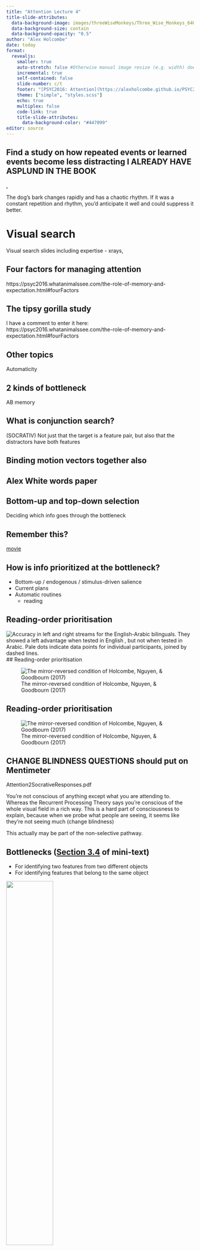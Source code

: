 ```yaml
---
title: "Attention Lecture 4"
title-slide-attributes:
  data-background-image: images/threeWiseMonkeys/Three_Wise_Monkeys_640px.jpeg
  data-background-size: contain
  data-background-opacity: "0.5"
author: "Alex Holcombe"
date: today
format: 
  revealjs:
    smaller: true
    auto-stretch: false #Otherwise manual image resize (e.g. width) doesn't work!
    incremental: true
    self-contained: false
    slide-number: c/t
    footer: "[PSYC2016: Attention](https://alexholcombe.github.io/PSYC2016lectures)"
    theme: ["simple", "styles.scss"]
    echo: true
    multiplex: false
    code-link: true
    title-slide-attributes:
      data-background-color: "#447099"
editor: source
---
```


<!--sometimes have to turn multiplex false to load speaker notes -->

<!--As for the format of the quizzes, we can’t sit all people in the Monday class, so I give the quiz question at the end and will explain it first thing on tuesday.  The quiz question is open until 3pm Tuesday.  For the Tuesday and Thursday class, the quiz opens at the start, but I explain it after it closes at 3:50pm. I have found setting an alarm on my phone for 3:50 (or a bit later) works well to ensure that I get to it before running out of time.-->




## Find a study on how repeated events or learned events become less distracting I ALREADY HAVE ASPLUND IN THE BOOK

[.](https://www.youtube.com/embed/sXjoGtuAkNU?si=84n6LvMVW98ykm8y&start=29)

The dog's bark changes rapidly and has a chaotic rhythm. If it was a constant repetition and rhythm, you'd anticipate it well and could suppress it better.

# Visual search

Visual search slides including expertise - xrays,

## Four factors for managing attention

https://psyc2016.whatanimalssee.com/the-role-of-memory-and-expectation.html#fourFactors

## The tipsy gorilla study

I have a comment to enter it here: https://psyc2016.whatanimalssee.com/the-role-of-memory-and-expectation.html#fourFactors

## Other topics

Automaticity




## 2 kinds of bottleneck

AB memory

## What is conjunction search?

(SOCRATIV)
Not just that the target is a feature pair, but also that the distractors have both features


## Binding motion vectors together also

## Alex White words paper

## Bottom-up and top-down selection

Deciding which info goes through the bottleneck

## Remember this?

[movie](images/2targets4timesFaster.mov)

<!-- {{< video images/2targets4timesFaster.mov >}} -->

## How is info prioritized at the bottleneck?

-   Bottom-up / endogenous / stimulus-driven salience
-   Current plans
-   Automatic routines
    -   reading

## Reading-order prioritisation

![Accuracy in left and right streams for the English-Arabic bilinguals. They showed a left advantage when tested in English , but not when tested in Arabic. Pale dots indicate data points for individual participants, joined by dashed lines.](images/HolcombeGoodbourn/RansleyEnglishArabic.png) \## Reading-order prioritisation

![The mirror-reversed condition of Holcombe, Nguyen, & Goodbourn (2017)](images/HolcombeGoodbourn/ReversedLtrsStimSeq.png)

## Reading-order prioritisation

![The mirror-reversed condition of Holcombe, Nguyen, & Goodbourn (2017)](images/HolcombeGoodbourn/ReversedLtrsResults.png)

## CHANGE BLINDNESS QUESTIONS should put on Mentimeter

Attention2SocrativeResponses.pdf



::: notes
You're not conscious of anything except what you are attending to. Whereas the Recurrent Processing Theory says you're conscious of the whole visual field in a rich way. This is a hard part of consciousness to explain, because when we probe what people are seeing, it seems like they're not seeing much (change blindness)

This actually may be part of the non-selective pathway.
:::


## Bottlenecks ([Section 3.4](https://psyc2016.whatanimalssee.com/bottlenecks.html#bottleneckObjects) of mini-text)

-   For identifying two features from two different objects
-   For identifying features that belong to the same object

![](images/Duncan1980stimulusDotted.png){width=50%}

::: notes :::
THIS DIDN'T MAKE SENSE
Bottleneck for feature binding and for reporting features from two different objects
:::


